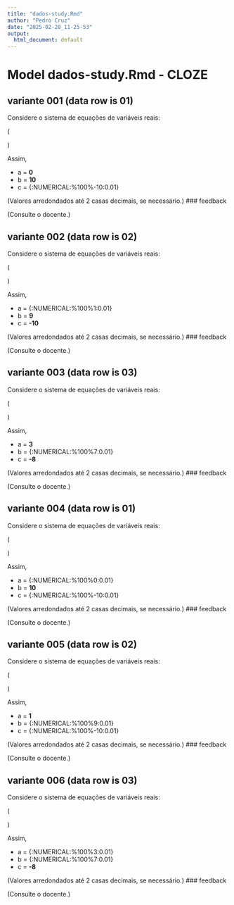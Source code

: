 ```yaml
---
title: "dados-study.Rmd"
author: "Pedro Cruz"
date: "2025-02-28_11-25-53"
output:
  html_document: default
---
```



# Model dados-study.Rmd - CLOZE



## variante 001 (data row is 01)


Considere o sistema de equações de variáveis reais:

\(
\begin{cases}
2a+b+c = 0\\
a+b=10\\
\end{cases}
\)

Assim,

* a = **0**
* b = **10**
* c = {:NUMERICAL:%100%-10:0.01}

(Valores arredondados até 2 casas decimais, se necessário.)
### feedback



(Consulte o docente.)




## variante 002 (data row is 02)


Considere o sistema de equações de variáveis reais:

\(
\begin{cases}
2a+b+c = 0\\
a+b=10\\
\end{cases}
\)

Assim,

* a = {:NUMERICAL:%100%1:0.01}
* b = **9**
* c = **-10**

(Valores arredondados até 2 casas decimais, se necessário.)
### feedback



(Consulte o docente.)




## variante 003 (data row is 03)


Considere o sistema de equações de variáveis reais:

\(
\begin{cases}
2a+b+c = 0\\
a+b=10\\
\end{cases}
\)

Assim,

* a = **3**
* b = {:NUMERICAL:%100%7:0.01}
* c = **-8**

(Valores arredondados até 2 casas decimais, se necessário.)
### feedback



(Consulte o docente.)




## variante 004 (data row is 01)


Considere o sistema de equações de variáveis reais:

\(
\begin{cases}
2a+b+c = 0\\
a+b=10\\
\end{cases}
\)

Assim,

* a = {:NUMERICAL:%100%0:0.01}
* b = **10**
* c = {:NUMERICAL:%100%-10:0.01}

(Valores arredondados até 2 casas decimais, se necessário.)
### feedback



(Consulte o docente.)




## variante 005 (data row is 02)


Considere o sistema de equações de variáveis reais:

\(
\begin{cases}
2a+b+c = 0\\
a+b=10\\
\end{cases}
\)

Assim,

* a = **1**
* b = {:NUMERICAL:%100%9:0.01}
* c = {:NUMERICAL:%100%-10:0.01}

(Valores arredondados até 2 casas decimais, se necessário.)
### feedback



(Consulte o docente.)




## variante 006 (data row is 03)


Considere o sistema de equações de variáveis reais:

\(
\begin{cases}
2a+b+c = 0\\
a+b=10\\
\end{cases}
\)

Assim,

* a = {:NUMERICAL:%100%3:0.01}
* b = {:NUMERICAL:%100%7:0.01}
* c = **-8**

(Valores arredondados até 2 casas decimais, se necessário.)
### feedback



(Consulte o docente.)


